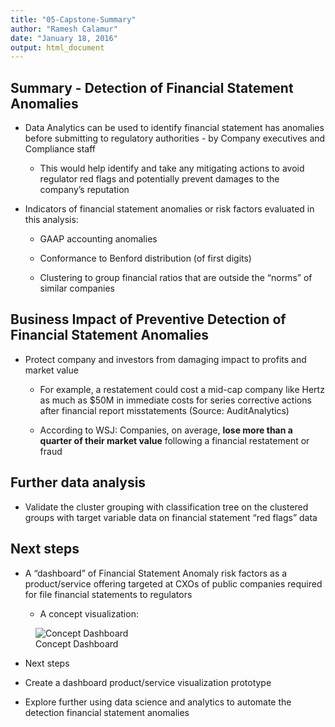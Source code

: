 ```yaml
---
title: "05-Capstone-Summary"
author: "Ramesh Calamur"
date: "January 18, 2016"
output: html_document
---
```


## Summary - Detection of Financial Statement Anomalies

* Data Analytics can be used to identify financial statement has anomalies before submitting to regulatory authorities - by Company executives and Compliance staff 

  + This would help identify and take any mitigating actions to avoid regulator red flags and potentially prevent damages to the company's reputation 

* Indicators of financial statement anomalies or risk factors evaluated in this analysis:

  + GAAP accounting anomalies 
  
  + Conformance to Benford distribution (of first digits)
  
  + Clustering to group financial ratios that are outside the "norms" of similar companies

## Business Impact of Preventive Detection of Financial Statement Anomalies

* Protect company and investors from damaging impact to profits and market value

  + For example, a restatement could cost a mid-cap company like Hertz as much as $50M in immediate costs for series corrective actions after financial report misstatements (Source: AuditAnalytics)
  
  + According to WSJ: Companies, on average, **lose more than a quarter of their market value** following a financial restatement or fraud
  
## Further data analysis 

  + Validate the cluster grouping with classification tree on the clustered groups with target variable data on financial statement "red flags" data
  
  
## Next steps

* A "dashboard" of Financial Statement Anomaly risk factors as a product/service offering targeted at CXOs of public companies required for file financial statements to regulators


  + A concept visualization:
  
![Concept Dashboard](./Fin-Dashboard.png)

  
  + Next steps 
  
  + Create a dashboard product/service visualization prototype 
  
  + Explore further using data science and analytics to automate the detection financial statement anomalies
  
